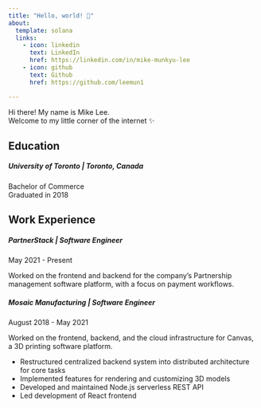 ```yaml
---
title: "Hello, world! 👋"
about:
  template: solana
  links:
    - icon: linkedin
      text: LinkedIn
      href: https://linkedin.com/in/mike-munkyu-lee
    - icon: github
      text: Github
      href: https://github.com/leemun1

---
```


Hi there! My name is Mike Lee.<br>
Welcome to my little corner of the internet ✨

## Education

##### **University of Toronto** | Toronto, Canada
Bachelor of Commerce<br>
Graduated in 2018

## Work Experience

##### **PartnerStack** | Software Engineer
May 2021 - Present

Worked on the frontend and backend for the company's Partnership management software platform, with a focus on payment workflows.

##### **Mosaic Manufacturing** | Software Engineer
August 2018 - May 2021

Worked on the frontend, backend, and the cloud infrastructure for Canvas, a 3D printing software platform.

- Restructured centralized backend system into distributed architecture for core tasks
- Implemented features for rendering and customizing 3D models
- Developed and maintained Node.js serverless REST API
- Led development of React frontend
